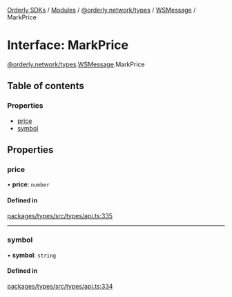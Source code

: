 [Orderly SDKs](/sdks/tech-doc/README) / [Modules](/sdks/tech-doc/modules) / [@orderly.network/types](/sdks/tech-doc/modules/orderly_network_types) / [WSMessage](/sdks/tech-doc/modules/orderly_network_types.WSMessage) / MarkPrice

# Interface: MarkPrice

[@orderly.network/types](/sdks/tech-doc/modules/orderly_network_types).[WSMessage](/sdks/tech-doc/modules/orderly_network_types.WSMessage).MarkPrice

## Table of contents

### Properties

- [price](/sdks/tech-doc/interfaces/orderly_network_types.WSMessage.MarkPrice#price)
- [symbol](/sdks/tech-doc/interfaces/orderly_network_types.WSMessage.MarkPrice#symbol)

## Properties

### price

• **price**: `number`

#### Defined in

[packages/types/src/types/api.ts:335](https://github.com/OrderlyNetwork/js-sdk/blob/91fd031/packages/types/src/types/api.ts#L335)

___

### symbol

• **symbol**: `string`

#### Defined in

[packages/types/src/types/api.ts:334](https://github.com/OrderlyNetwork/js-sdk/blob/91fd031/packages/types/src/types/api.ts#L334)
